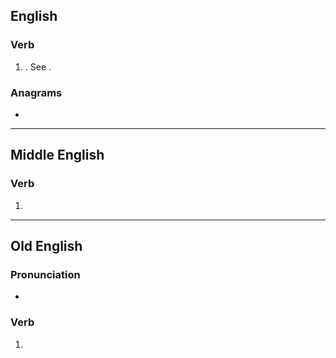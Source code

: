 ==English==

===Verb===
{{head|en|verb form}}

# {{lb|en|obsolete}} {{en-past of|will}}. See {{m|en|would}}.

===Anagrams===
* {{anagrams|en|a=delow|dowel|dowle|lowed|owled}}

----

==Middle English==

===Verb===
{{head|enm|verb form}}

# {{inflection of|enm|willen||1//3|s|past|ind|;|2|s|past|ind|;|p|past|ind|;|past|sub}}

----

==Old English==

===Pronunciation===
* {{ang-IPA|wolde}}

===Verb===
{{head|ang|verb form}}

# {{inflection of|ang|willan||1//3|s|pret|;|sub|s|pret}}